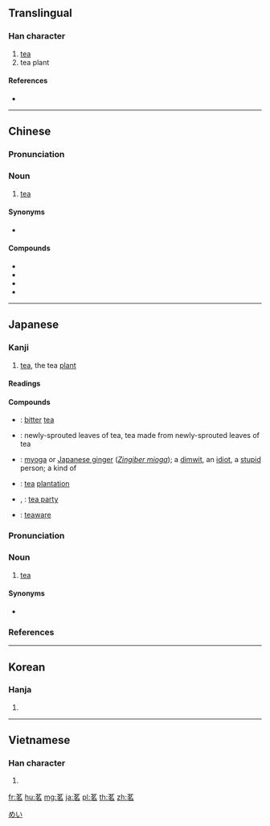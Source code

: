 {{character info/new}}
==Translingual==

===Han character===
{{Han char|rn=140|rad=艸|as=06|sn=9|four=44607|canj=TNIR|ids=⿱艹名}}

# [[tea]]
# tea plant

====References====
* {{Han ref|kx=1027.220|dkj=30864|dj=1486.180|hdz=53208.010|uh=8317|ud=33559|bh=AFFA|bd=45050}}

----

==Chinese==
{{zh-forms}}
{{wikipedia|lang=zh}}

===Pronunciation===
{{zh-pron
|m=茗
|c=ming5
|cat=n
}}

===Noun===
{{zh-noun}}

# [[tea]]

====Synonyms====
* {{zh-l|茶}}

====Compounds====
* {{zh-l|啜茗}}
* {{zh-l|茗茶}}
* {{zh-l|杯茗}}
* {{zh-l|品茗}}

{{zh-cat|Tea}}

----

==Japanese==

===Kanji===
{{ja-kanji|grade=|rs=艸06}}

# [[tea]], the tea [[plant]]

====Readings====
{{ja-readings
|goon=[[みょう]] (myō), {{qualifier|historical}} [[みやう]] (myau)
|kanon=[[めい]] (mei)
|kun=[[ちゃ]] (cha)
}}

====Compounds====
{{der-top|Compounds}}
* {{ja-r|苦茗|くめい}}: [[bitter]] [[tea]]
* {{ja-r|新茗|しんめい}}: newly-sprouted leaves of tea, tea made from newly-sprouted leaves of tea
* {{ja-r|茗荷|みょうが}}: [[myoga]] or [[Japanese ginger]] (''[[Zingiber mioga]]''); a [[dimwit]], an [[idiot]], a [[stupid]] person; a kind of {{m|ja|家紋|tr=kamon||family crest}}
* {{ja-r|茗園|めいえん}}: [[tea]] [[plantation]]
* {{ja-r|茗醼|めいえん}}, {{ja-r|茗宴|めいえん}}: [[tea party]]
* {{ja-r|茗器|めいき}}: [[teaware]]
{{der-bottom}}

{{wikipedia|lang=ja}}
{{ja-kanjitab|めい|yomi=o}}

===Pronunciation===
{{ja-pron|yomi=kanon|めい|acc=1|acc_ref=DJR}}

===Noun===
{{ja-noun|めい}}

# [[tea]]

====Synonyms====
* {{ja-r|茶|ちゃ}}

===References===
<references/>

[[Category:ja:Tea|めい]]

----

==Korean==

===Hanja===
{{ko-hanja|hangeul=명|eumhun=|rv=myeong|mr=myŏng|y=myeng}}

# {{defn|lang=ko|sort=艸06}}

----

==Vietnamese==

===Han character===
{{vi-hantu|[[mính]], [[mánh]], [[minh]]|rs=艸06}}

# {{defn|lang=vi|sort=艸06}}

[[fr:茗]]
[[hu:茗]]
[[mg:茗]]
[[ja:茗]]
[[pl:茗]]
[[th:茗]]
[[zh:茗]]